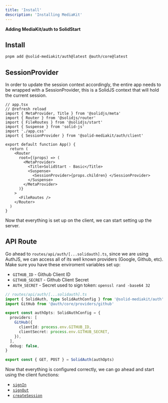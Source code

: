 ```yaml
---
title: 'Install'
description: 'Installing MediaKit'
---
```


**Adding MediaKit/auth to SolidStart**

## Install

```sh
pnpm add @solid-mediakit/auth@latest @auth/core@latest
```

## SessionProvider

In order to update the session context accordingly, the entire app needs to be wrapped with a SessionProvider, this is a SolidJS context that will hold the current session.

```tsx
// app.tsx
// @refresh reload
import { MetaProvider, Title } from '@solidjs/meta'
import { Router } from '@solidjs/router'
import { FileRoutes } from '@solidjs/start'
import { Suspense } from 'solid-js'
import './app.css'
import { SessionProvider } from '@solid-mediakit/auth/client'

export default function App() {
  return (
    <Router
      root={(props) => (
        <MetaProvider>
          <Title>SolidStart - Basic</Title>
          <Suspense>
            <SessionProvider>{props.children} </SessionProvider>
          </Suspense>
        </MetaProvider>
      )}
    >
      <FileRoutes />
    </Router>
  )
}
```

Now that everything is set up on the client, we can start setting up the server.

## API Route

Go ahead to `routes/api/auth/[...solidauth].ts`, since we are using AuthJS, we can access all of its well known providers (Google, Github, etc). Make sure you have these enviroment variables set up:

- `GITHUB_ID` - Github Client ID
- `GITHUB_SECRET` - Github Client Secret
- `AUTH_SECRET` - Secret used to sign token: `openssl rand -base64 32`

```ts
// routes/api/auth/[...solidauth].ts
import { SolidAuth, type SolidAuthConfig } from '@solid-mediakit/auth'
import GitHub from '@auth/core/providers/github'

export const authOpts: SolidAuthConfig = {
  providers: [
    GitHub({
      clientId: process.env.GITHUB_ID,
      clientSecret: process.env.GITHUB_SECRET,
    }),
  ],
  debug: false,
}

export const { GET, POST } = SolidAuth(authOpts)
```

Now that everything is configured correctly, we can go ahead and start using the client functions:

- [`signIn`](/auth/signin)
- [`signOut`](/auth/signout)
- [`createSession`](/auth/createsession)
